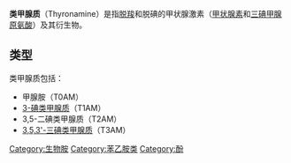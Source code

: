 '''类甲腺质'''（Thyronamine）是指[[脱羧|脱羧]]和脱碘的甲状腺激素（[[甲状腺素|甲状腺素]]和[[三碘甲腺原氨酸|三碘甲腺原氨酸]]）及其衍生物。

==类型==
类甲腺质包括：
* 甲腺胺（T0AM）
* [[3-碘类甲腺质|3-碘类甲腺质]]（T1AM）
* 3,5-二碘类甲腺质（T2AM）
* [[3,5,3'-三碘类甲腺质|3,5,3'-三碘类甲腺质]]（T3AM）

[[Category:生物胺|Category:生物胺]]
[[Category:苯乙胺类|Category:苯乙胺类]]
[[Category:酚|Category:酚]]